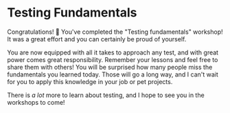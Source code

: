 # Testing Fundamentals

Congratulations! :tada: You've completed the "Testing fundamentals" workshop! It was a great effort and you can certainly be proud of yourself.

You are now equipped with all it takes to approach any test, and with great power comes great responsibility. Remember your lessons and feel free to share them with others! You will be surprised how many people miss the fundamentals you learned today. Those will go a long way, and I can't wait for you to apply this knowledge in your job or pet projects.

There is _a lot_ more to learn about testing, and I hope to see you in the workshops to come!
